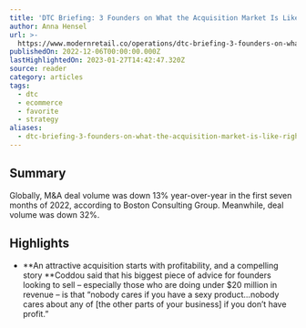 ```yaml
---
title: 'DTC Briefing: 3 Founders on What the Acquisition Market Is Like Right Now'
author: Anna Hensel
url: >-
  https://www.modernretail.co/operations/dtc-briefing-3-founders-on-what-the-acquisition-market-is-like-right-now/
publishedOn: 2022-12-06T00:00:00.000Z
lastHighlightedOn: 2023-01-27T14:42:47.320Z
source: reader
category: articles
tags:
  - dtc
  - ecommerce
  - favorite
  - strategy
aliases:
  - dtc-briefing-3-founders-on-what-the-acquisition-market-is-like-right-now
---
```

## Summary

Globally, M&A deal volume was down 13% year-over-year in the first seven months of 2022, according to Boston Consulting Group. Meanwhile, deal volume was down 32%.

## Highlights
- **An attractive acquisition starts with profitability, and a compelling story 
  **Coddou said that his biggest piece of advice for founders looking to sell – especially those who are doing under $20 million in revenue – is that “nobody cares if you have a sexy product…nobody cares about any of [the other parts of your business] if you don’t have profit.”
